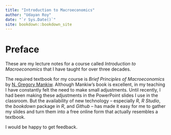 ```yaml
--- 
title: "Introduction to Macroeconomics"
author: "Udayan Roy"
date: "`r Sys.Date()`"
site: bookdown::bookdown_site
---
```


# Preface {-}
<!--
 The {-} ensures that this chapter will appear unnumbered in the table of contents and will not affect the numbering of the numbered chapters.
-->

These are my lecture notes for a course called *Introduction to Macroeconomics* that I have taught for over three decades. 

The required textbook for my course is *Brief Principles of Macroeconomics* by [N. Gregory Mankiw](https://simple.wikipedia.org/wiki/N._Gregory_Mankiw). Although Mankiw's book is excellent, in my teaching I have constantly felt the need to make small adjustments. Until recently, I had been making these adjustments in the PowerPoint slides I use in the classroom. But the availability of new technology -- especially *R*, *R Studio*, the *bookdown* package in *R*, and *Github* -- has made it easy for me to gather my slides and turn them into a free online form that actually resembles a textbook. 

I would be happy to get feedback.
